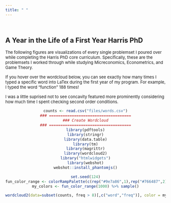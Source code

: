```yaml
---
title: " "
---
```


&nbsp;


## A Year in the Life of a First Year Harris PhD
<font size="2"> The following figures are visualizations of every single problemset I poured over while completing the Harris PhD core curriculum. Specifically, these are the problemsets I worked through while studying Micreconomics, Econometrics, and Game Theory.  

If you hover over the wordcloud below, you can see exactly how many times I typed a specific word into LaTex during the first year of my program. For example, I typed the word "function" 188 times!  

I was a little suprised not to see concavity featured more prominently considering how much time I spent checking second order conditions.
</font>

<center>
```r
counts <- read.csv("files/words.csv")
### ====================================
### Create Wordcloud
### ====================================
library(pdftools)
library(stringr)
library(data.table)
library(tm)
library(magrittr)
library(wordcloud2)
library("htmlwidgets")
library(webshot)
webshot::install_phantomjs()

set.seed(124)
fun_color_range <- colorRampPalette(c(rep("#9e7a86",1),rep("#766487",2),rep("#e0be79",2),rep("#497862",7)))
my_colors <- fun_color_range(1000) %>% sample()

wordcloud2(data=subset(counts, freq > 8)[,c("word","freq")], color = my_colors, shape="circle")

```
</center>


